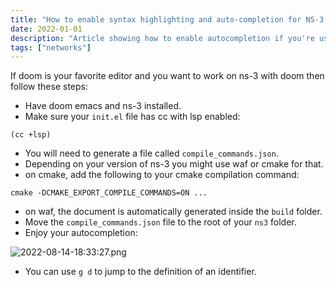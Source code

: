```yaml
---
title: "How to enable syntax highlighting and auto-completion for NS-3 in Doom Emacs?"
date: 2022-01-01
description: "Article showing how to enable autocompletion if you're using NS-3"
tags: ["networks"]
---
```


If doom is your favorite editor and you want to work on ns-3 with doom then follow these steps:

- Have doom emacs and ns-3 installed.
- Make sure your `init.el` file has cc with lsp enabled:

```plaintext
(cc +lsp)
```

- You will need to generate a file called `compile_commands.json`.
- Depending on your version of ns-3 you might use waf or cmake for that.
- on cmake, add the following to your cmake compilation command:

```plaintext
cmake -DCMAKE_EXPORT_COMPILE_COMMANDS=ON ...
```

- on waf, the document is automatically generated inside the `build` folder.
- Move the `compile_commands.json` file to the root of your `ns3` folder.
- Enjoy your autocompletion:

<img
  src="https://cdn.hashnode.com/res/hashnode/image/upload/v1660527250695/Tcd-TeaFQ.png"
  alt="2022-08-14-18:33:27.png"
  style="max-width:600px;"
/>

- You can use `g d` to jump to the definition of an identifier.

